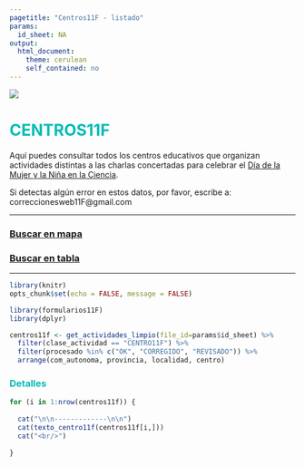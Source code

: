 ---
pagetitle: "Centros11F - listado"
params:
  id_sheet: NA
output: 
  html_document: 
    theme: cerulean
    self_contained: no
---


![](https://raw.githubusercontent.com/11defebrero/assets/main/images/banner11F.png)


<style type="text/css">

h1 {
  color: #00BCB4;
}
h2 {
  color: #00BCB4;
}
h3 {
  color: #00BCB4;
}
h4 {
  color: #00BCB4;
}
h5 {
  color: #00BCB4;
}
li {
  color: #00BCB4;
}
</style>

# CENTROS11F


Aquí puedes consultar todos los centros educativos que organizan actividades distintas a las charlas concertadas para celebrar el [Día de la Mujer y la Niña en la Ciencia](https://11defebrero.org/).

Si detectas algún error en estos datos, por favor, escribe a: correccionesweb11F@gmail.com


<!-- # Actividades CENTROS11F -->


<!-- ¿Organizáis actividades internamente en vuestro centro educativo para celebrar el [Día de la Mujer y la Niña en la Ciencia](https://11defebrero.org/)? Entonces sois un Centro11F. -->

<!-- Consulta nuestras secciones de [materiales](https://11defebrero.org/materiales/) e ideas [#Enclase11F](https://11defebrero.org/centros-educativos/ideas-enclase11f/) si quieres más fuentes de inspiración o material para usar en tus aulas. -->

<!-- Si tenéis ya todo organizado, podéis comunicárnoslo a través del formulario que encontrarás en [este enlace](https://11defebrero.org/quieres-anunciar-una-charla-o-actividad/). -->

<!-- Si tenéis dudas, podéis mirar la sección de [preguntas frecuentes](https://11defebrero.org/preguntas-frecuentes/). -->

<!-- Si detectas algún error en estos datos, por favor, escribe a: correccionesweb11F@gmail.com -->



-------------

### [Buscar en mapa](centros11f_mapa_tabla.html#mapa-centros11F){target="_blank"}

### [Buscar en tabla](centros11f_mapa_tabla.html#tabla-centros11F){target="_blank"}


-------------



```{r include=FALSE}
library(knitr)
opts_chunk$set(echo = FALSE, message = FALSE)
```

```{r include=FALSE}
library(formularios11F)
library(dplyr)
```

```{r include=FALSE}

centros11f <- get_actividades_limpio(file_id=params$id_sheet) %>% 
  filter(clase_actividad == "CENTRO11F") %>% 
  filter(procesado %in% c("OK", "CORREGIDO", "REVISADO")) %>% 
  arrange(com_autonoma, provincia, localidad, centro)

```



### Detalles

```{r results='asis'}

for (i in 1:nrow(centros11f)) {
  
  cat("\n\n-------------\n\n")
  cat(texto_centro11f(centros11f[i,]))
  cat("<br/>")
  
}


```

